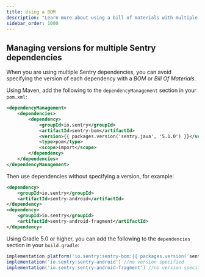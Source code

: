 ```yaml
---
title: Using a BOM
description: "Learn more about using a bill of materials with multiple Sentry dependencies."
sidebar_order: 1000
---
```


## Managing versions for multiple Sentry dependencies

When you are using multiple Sentry dependencies, you can avoid specifying the version of each dependency with a *BOM* or *Bill Of Materials*.

Using Maven, add the following to the `dependencyManagement` section in your `pom.xml`:

```xml {tabTitle:Maven}{filename:pom.xml}
<dependencyManagement>
    <dependencies>
        <dependency>
            <groupId>io.sentry</groupId>
            <artifactId>sentry-bom</artifactId>
            <version>{{ packages.version('sentry.java', '5.1.0') }}</version>
            <type>pom</type>
            <scope>import</scope>
        </dependency>
    </dependencies>
</dependencyManagement>
```

Then use dependencies without specifying a version, for example:

```xml {tabTitle:Maven}{filename:pom.xml}
<dependency>
    <groupId>io.sentry</groupId>
    <artifactId>sentry-android</artifactId>
</dependency>
<dependency>
    <groupId>io.sentry</groupId>
    <artifactId>sentry-android-fragment</artifactId>
</dependency>
```

Using Gradle 5.0 or higher, you can add the following to the `dependencies` section in your `build.gradle`:

```groovy {filename:build.gradle}
implementation platform('io.sentry:sentry-bom:{{ packages.version('sentry.java', '5.1.0') }}') //import bom
implementation('io.sentry:sentry-android') //no version specified
implementation('io.sentry:sentry-android-fragment') //no version specified
```
